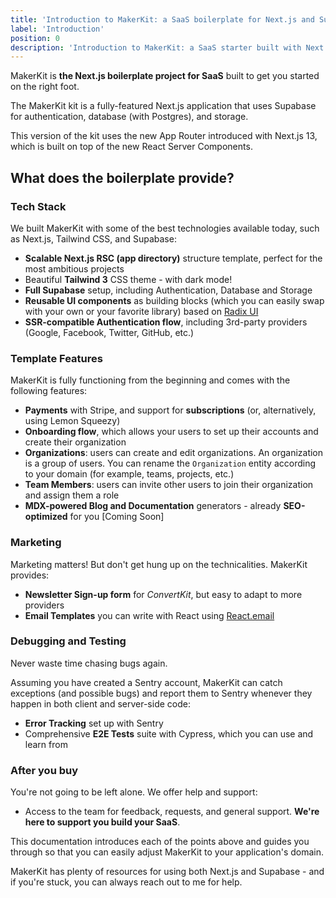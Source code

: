 ```yaml
---
title: 'Introduction to MakerKit: a SaaS boilerplate for Next.js and Supabase'
label: 'Introduction'
position: 0
description: 'Introduction to MakerKit: a SaaS starter built with Next.js and Supabase'
---
```


MakerKit is **the Next.js boilerplate project for SaaS** built to get you
started on the right foot.

The MakerKit kit is a fully-featured Next.js application that uses Supabase for
authentication, database (with Postgres), and storage.

This version of the kit uses the new App Router introduced with Next.js 13, which is built on top of the new React Server Components.

## What does the boilerplate provide?

### Tech Stack

We built MakerKit with some of the best technologies available today, such as
Next.js, Tailwind CSS, and Supabase:

- **Scalable Next.js RSC (app directory)** structure template, perfect for the most ambitious
projects
- Beautiful **Tailwind 3** CSS theme - with dark mode!
- **Full Supabase** setup, including Authentication, Database and Storage
- **Reusable UI components** as building blocks (which you can easily swap
with your own or your favorite library) based on [Radix UI](https://radix-ui.com)
- **SSR-compatible Authentication flow**, including 3rd-party providers (Google,
Facebook, Twitter, GitHub, etc.)

### Template Features

MakerKit is fully functioning from the beginning and comes with the
following features:

- **Payments** with Stripe, and support for **subscriptions** (or, alternatively, using Lemon Squeezy)
- **Onboarding flow**, which allows your users to set up their accounts and
create their organization
- **Organizations**: users can create and edit organizations. An organization is a group of users. You can rename the `Organization` entity according to your domain (for example, teams, projects, etc.)
- **Team Members**: users can invite other users to join their organization and assign them a role
- **MDX-powered Blog and Documentation** generators - already **SEO-optimized** for you [Coming Soon]

### Marketing

Marketing matters! But don't get hung up on the technicalities. MakerKit provides:

- **Newsletter Sign-up form** for *ConvertKit*, but easy to adapt to more
providers
- **Email Templates** you can write with React using [React.email](https://react.email)

### Debugging and Testing

Never waste time chasing bugs again.

Assuming you have created a Sentry account, MakerKit can catch exceptions (and possible bugs) and  report them to Sentry whenever they happen in both client and server-side code:

- **Error Tracking** set up with Sentry
- Comprehensive **E2E Tests** suite with Cypress, which you can use and learn
from

### After you buy

You're not going to be left alone. We offer help and support:

- Access to the team for feedback, requests, and general support. **We're here to support you build your SaaS**.

This documentation introduces each of the points above and guides you through
so that you can easily adjust MakerKit to your application's domain.

MakerKit has plenty of resources for using both Next.js and Supabase - and if you're stuck, you can always reach out to me for help.
